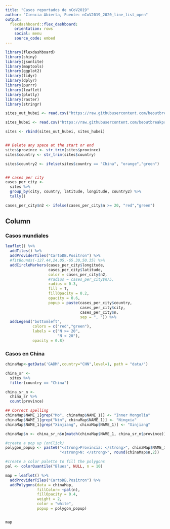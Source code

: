 ```yaml
---
title: "Casos reportados de nCoV2019"
author: "Ciencia Abierta, Fuente: nCoV2019_2020_line_list_open"
output: 
  flexdashboard::flex_dashboard:
    orientation: rows
    social: menu
    source_code: embed
---
```


```r
library(flexdashboard)
library(shiny)
library(jsonlite)
library(maptools)
library(ggplot2)
library(tidyr)
library(dplyr)
library(purrr)
library(leaflet)
library(plotly)
library(raster)
library(stringr)

sites_out_hubei <- read.csv("https://raw.githubusercontent.com/beoutbreakprepared/nCoV2019/master/dataset_archive/ncov_outside_hubei_20200128%200000.csv")

sites_hubei <- read.csv("https://raw.githubusercontent.com/beoutbreakprepared/nCoV2019/master/dataset_archive/ncov_hubei_20200128%200000.csv")

sites <- rbind(sites_out_hubei, sites_hubei)


## Delete any space at the start or end
sites$province <- str_trim(sites$province)
sites$country <- str_trim(sites$country)

sites$country2 <- ifelse(sites$country == "China", "orange","green")


## cases per city 
cases_per_city <- 
  sites %>% 
  group_by(city, country, latitude, longitude, country2) %>% 
  tally()

cases_per_city$n2 <- ifelse(cases_per_city$n >= 20, "red","green")


```

Column {data-width=650}
-----------------------------------------------------------------------

### Casos mundiales

```r
leaflet() %>% 
  addTiles() %>% 
  addProviderTiles("CartoDB.Positron") %>%
  #fitBounds(-127.44,24.05,-65.30,50.35) %>% 
  addCircleMarkers(cases_per_city$longitude, 
                   cases_per_city$latitude, 
                   color = cases_per_city$n2, 
                   #radius = cases_per_city$n/5, 
                   radius = 0.3,
                   fill = T,
                   fillOpacity = 0.2,
                   opacity = 0.6,
                   popup = paste(cases_per_city$country,
                                 cases_per_city$city, 
                                 cases_per_city$n,
                                 sep = ", ")) %>%
  addLegend("bottomleft", 
            colors = c("red","green"),
            labels = c("N >= 20",
                       "N < 20"), 
            opacity = 0.8)
```

### Casos en China

```r
chinaMap<-getData('GADM',country="CHN",level=1, path = "data/")

china_sr <- 
  sites %>% 
  filter(country == "China")

china_sr_n <- 
  china_sr %>% 
  count(province)

## Correct spelling
chinaMap$NAME_1[grep("Mo", chinaMap$NAME_1)] <- "Inner Mongolia"
chinaMap$NAME_1[grep("Nin", chinaMap$NAME_1)] <- "Ningxia"
chinaMap$NAME_1[grep("Xinjiang", chinaMap$NAME_1)] <- "Xinjiang"

chinaMap$n <- china_sr_n$n[match(chinaMap$NAME_1, china_sr_n$province)]

#create a pop up (onClick)
polygon_popup <- paste0("<strong>Provincia: </strong>", chinaMap$NAME_1, "<br>",
                        "<strong>N: </strong>", round(chinaMap$n,2))

#create a color palette to fill the polygons
pal <- colorQuantile("Blues", NULL, n = 10)

map = leaflet() %>% 
  addProviderTiles("CartoDB.Positron") %>% 
  addPolygons(data = chinaMap, 
              fillColor= ~pal(n),
              fillOpacity = 0.4, 
              weight = 2, 
              color = "white",
              popup = polygon_popup)


map
```

